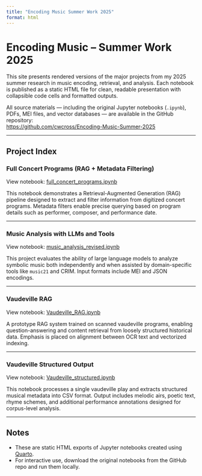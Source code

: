 ```yaml
---
title: "Encoding Music Summer Work 2025"
format: html
---
```


# Encoding Music – Summer Work 2025

This site presents rendered versions of the major projects from my 2025 summer research in music encoding, retrieval, and analysis. Each notebook is published as a static HTML file for clean, readable presentation with collapsible code cells and formatted outputs.

All source materials — including the original Jupyter notebooks (`.ipynb`), PDFs, MEI files, and vector databases — are available in the GitHub repository:  
[https://github.com/cwcross/Encoding-Music-Summer-2025](https://github.com/cwcross/Encoding-Music-Summer-2025)

---

## Project Index

### Full Concert Programs (RAG + Metadata Filtering)
View notebook: [full_concert_programs.ipynb](HC%20All%20Programs/full_concert_programs.ipynb)

This notebook demonstrates a Retrieval-Augmented Generation (RAG) pipeline designed to extract and filter information from digitized concert programs. Metadata filters enable precise querying based on program details such as performer, composer, and performance date.

---

### Music Analysis with LLMs and Tools
View notebook: [music_analysis_revised.ipynb](Music%20Analysis/music_analysis_revised.ipynb)

This project evaluates the ability of large language models to analyze symbolic music both independently and when assisted by domain-specific tools like `music21` and CRIM. Input formats include MEI and JSON encodings.

---

### Vaudeville RAG
View notebook: [Vaudeville_RAG.ipynb](Vaudeville/Vaudeville_RAG.ipynb)

A prototype RAG system trained on scanned vaudeville programs, enabling question-answering and content retrieval from loosely structured historical data. Emphasis is placed on alignment between OCR text and vectorized indexing.

---

### Vaudeville Structured Output
View notebook: [Vaudeville_structured.ipynb](Vaudeville/Vaudeville_structured.ipynb)

This notebook processes a single vaudeville play and extracts structured musical metadata into CSV format. Output includes melodic airs, poetic text, rhyme schemes, and additional performance annotations designed for corpus-level analysis.

---

## Notes

- These are static HTML exports of Jupyter notebooks created using [Quarto](https://quarto.org).  
- For interactive use, download the original notebooks from the GitHub repo and run them locally.

